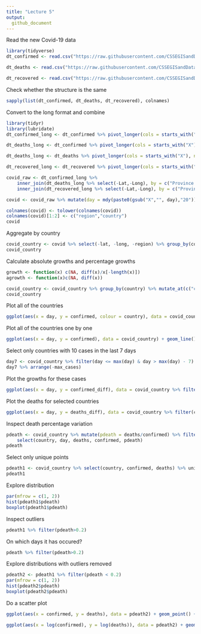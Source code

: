 ```yaml
---
title: "Lecture 5"
output:
  github_document
---
```


Read the new Covid-19 data

```r
library(tidyverse)
dt_confirmed <- read.csv("https://raw.githubusercontent.com/CSSEGISandData/COVID-19/master/csse_covid_19_data/csse_covid_19_time_series/time_series_19-covid-Confirmed.csv", stringsAsFactors = FALSE)

dt_deaths <- read.csv("https://raw.githubusercontent.com/CSSEGISandData/COVID-19/master/csse_covid_19_data/csse_covid_19_time_series/time_series_19-covid-Deaths.csv", stringsAsFactors = FALSE)

dt_recovered <- read.csv("https://raw.githubusercontent.com/CSSEGISandData/COVID-19/master/csse_covid_19_data/csse_covid_19_time_series/time_series_19-covid-Recovered.csv", stringsAsFactors = FALSE)

```

Check whether the structure is the same

```r
sapply(list(dt_confirmed, dt_deaths, dt_recovered), colnames)
```
 
Convert to the long format and combine
```r
library(tidyr)
library(lubridate)
dt_confirmed_long <- dt_confirmed %>% pivot_longer(cols = starts_with("X"), names_to = "day", values_to = "confirmed")

dt_deaths_long <- dt_confirmed %>% pivot_longer(cols = starts_with("X"), names_to = "day", values_to = "deaths")

dt_deaths_long <- dt_deaths %>% pivot_longer(cols = starts_with("X"), names_to = "day", values_to = "deaths")

dt_recovered_long <- dt_recovered %>% pivot_longer(cols = starts_with("X"), names_to = "day", values_to = "recovered")

covid_raw <- dt_confirmed_long %>% 
    inner_join(dt_deaths_long %>% select(-Lat,-Long), by = c("Province.State", "Country.Region", "day")) %>% 
    inner_join(dt_recovered_long %>% select(-Lat,-Long), by = c("Province.State", "Country.Region", "day"))

covid <- covid_raw %>% mutate(day = mdy(paste0(gsub("X","", day),"20")))

colnames(covid) <- tolower(colnames(covid))
colnames(covid)[1:2] <- c("region","country")
covid
```

Aggregate by country

```r
covid_country <- covid %>% select(-lat, -long, -region) %>% group_by(country, day) %>% summarise_all(sum) %>% ungroup %>% arrange(country,day)
covid_country
```

Calculate absolute growths and percentage growths
```r
growth <- function(x) c(NA, diff(x)/x[-length(x)])
agrowth <- function(x)c(NA, diff(x))

covid_country <- covid_country %>% group_by(country) %>% mutate_at(c("confirmed", "deaths", "recovered"), list(diff = agrowth, growth = growth))
covid_country
```


Plot all of the countries
```r
ggplot(aes(x = day, y = confirmed, colour = country), data = covid_country) + geom_line()
```


Plot all of the countries one by one
```r
ggplot(aes(x = day, y = confirmed), data = covid_country) + geom_line() + facet_wrap(~country, scales="free_y")
```

Select only countries with  10 cases in the last 7 days

```r
day7 <- covid_country %>% filter(day <= max(day) & day > max(day) - 7) %>% group_by(country) %>% summarize(max_cases = max(confirmed_diff)) %>% filter( max_cases > 7)
day7 %>% arrange(-max_cases)
```

Plot the growths for these cases

```r
ggplot(aes(x = day, y = confirmed_diff), data = covid_country %>% filter(country %in% day7$country) %>% filter(day > max(day) - 7)) + geom_line() + facet_wrap(~country, scales="free_y")
```


Plot the deaths for selected countries

```r
ggplot(aes(x = day, y = deaths_diff), data = covid_country %>% filter(country %in% day7$country) %>% filter(day > max(day) - 7)) + geom_line() + facet_wrap(~country, scales="free_y")
```

Inspect death percentage variation
```r
pdeath <- covid_country %>% mutate(pdeath = deaths/confirmed) %>% filter(pdeath > 0) %>% 
    select(country, day, deaths, confirmed, pdeath) 
pdeath
```

Select only unique points 

```r
pdeath1 <- covid_country %>% select(country, confirmed, deaths) %>% unique %>% mutate(pdeath = deaths/confirmed) %>% filter(confirmed > 0) %>% filter(pdeath>0)
pdeath1
```


Explore distribution
```r
par(mfrow = c(1, 2))
hist(pdeath1$pdeath)
boxplot(pdeath1$pdeath)
```


Inspect outliers
```r
pdeath1 %>% filter(pdeath>0.2)
```

On which days it has occured?
```r
pdeath %>% filter(pdeath>0.2)
```

Explore distributions with outliers removed

```r
pdeath2 <- pdeath1 %>% filter(pdeath < 0.2)
par(mfrow = c(1, 2))
hist(pdeath2$pdeath)
boxplot(pdeath2$pdeath)
```

Do a scatter plot
```r
ggplot(aes(x = confirmed, y = deaths), data = pdeath2) + geom_point() + geom_smooth(method="lm")
```

```r
ggplot(aes(x = log(confirmed), y = log(deaths)), data = pdeath2) + geom_point(aes(colour=country)) 
```